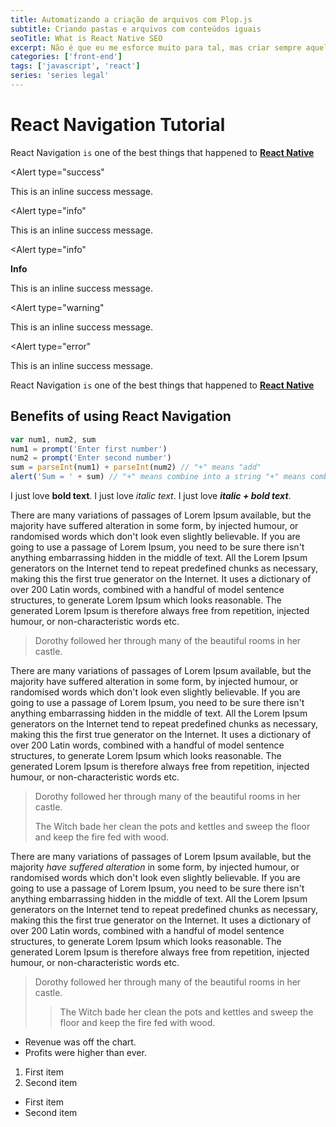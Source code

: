 ```yaml
---
title: Automatizando a criação de arquivos com Plop.js
subtitle: Criando pastas e arquivos com conteúdos iguais
seoTitle: What is React Native SEO
excerpt: Não é que eu me esforce muito para tal, mas criar sempre aquela mesma estruturinha e conteúdo base de arquivos é aquele tipo de tarefa que poderia não existir.
categories: ['front-end']
tags: ['javascript', 'react']
series: 'series legal'
---
```


# React Navigation Tutorial

React Navigation `is` one of the best things that happened to [**React Native**](https://reactnative.org)

<Alert
  type="success"
>
  This is an inline success message.
</Alert>

<Alert
  type="info"
>
  This is an inline success message.
</Alert>

<Alert
  type="info"
>
  **Info**

  This is an inline success message.
</Alert>


<Alert
  type="warning"
>
  This is an inline success message.
</Alert>

<Alert
  type="error"
>
  This is an inline success message.
</Alert>

React Navigation `is` one of the best things that happened to [**React Native**](https://reactnative.org)

<Quote
  text="Não confunda briga com luta: briga tem hora para acabar, luta é para a vida inteira."
  author="Fernando de Noronha"
/>

## Benefits of using React Navigation

```js:hello.js
var num1, num2, sum
num1 = prompt('Enter first number')
num2 = prompt('Enter second number')
sum = parseInt(num1) + parseInt(num2) // "+" means "add"
alert('Sum = ' + sum) // "+" means combine into a string "+" means combine into a string "+" means combine into a string
```

I just love **bold text**.
I just love *italic text*.
I just love ***italic + bold text***.

There are many variations of passages of Lorem Ipsum available, but the majority have suffered alteration in some form, by injected humour, or randomised words which don't look even slightly believable. If you are going to use a passage of Lorem Ipsum, you need to be sure there isn't anything embarrassing hidden in the middle of text. All the Lorem Ipsum generators on the Internet tend to repeat predefined chunks as necessary, making this the first true generator on the Internet. It uses a dictionary of over 200 Latin words, combined with a handful of model sentence structures, to generate Lorem Ipsum which looks reasonable. The generated Lorem Ipsum is therefore always free from repetition, injected humour, or non-characteristic words etc.

> Dorothy followed her through many of the beautiful rooms in her castle.

There are many variations of passages of Lorem Ipsum available, but the majority have suffered alteration in some form, by injected humour, or randomised words which don't look even slightly believable. If you are going to use a passage of Lorem Ipsum, you need to be sure there isn't anything embarrassing hidden in the middle of text. All the Lorem Ipsum generators on the Internet tend to repeat predefined chunks as necessary, making this the first true generator on the Internet. It uses a dictionary of over 200 Latin words, combined with a handful of model sentence structures, to generate Lorem Ipsum which looks reasonable. The generated Lorem Ipsum is therefore always free from repetition, injected humour, or non-characteristic words etc.

> Dorothy followed her through many of the beautiful rooms in her castle.
>
> The Witch bade her clean the pots and kettles and sweep the floor and keep the fire fed with wood.

There are many variations of passages of Lorem Ipsum available, but the majority *have suffered alteration* in some form, by injected humour, or randomised words which don't look even slightly believable. If you are going to use a passage of Lorem Ipsum, you need to be sure there isn't anything embarrassing hidden in the middle of text. All the Lorem Ipsum generators on the Internet tend to repeat predefined chunks as necessary, making this the first true generator on the Internet. It uses a dictionary of over 200 Latin words, combined with a handful of model sentence structures, to generate Lorem Ipsum which looks reasonable. The generated Lorem Ipsum is therefore always free from repetition, injected humour, or non-characteristic words etc.

> Dorothy followed her through many of the beautiful rooms in her castle.
>
>> The Witch bade her clean the pots and kettles and sweep the floor and keep the fire fed with wood.

- Revenue was off the chart.
- Profits were higher than ever.

1. First item
2. Second item

- First item
- Second item
